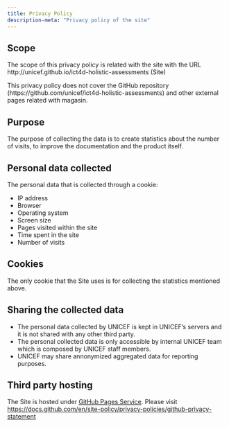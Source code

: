 ```yaml
---
title: Privacy Policy
description-meta: "Privacy policy of the site"
---
```


## Scope
The scope of this privacy policy is related with the site with the URL http://unicef.github.io/ict4d-holistic-assessments (Site)

This privacy policy does not cover the GitHub repository (https://github.com/unicef/ict4d-holistic-assessments) and other external pages related with magasin.

## Purpose
The purpose of collecting the data is to create statistics about the number of visits, to improve the documentation and the product itself.

## Personal data collected
The personal data that is collected through a cookie:

* IP address
* Browser 
* Operating system
* Screen size
* Pages visited within the site
* Time spent in the site
* Number of visits

## Cookies

The only cookie that the Site uses is for collecting the statistics mentioned above.

## Sharing the collected data
* The personal data collected by UNICEF is kept in UNICEF's servers and it is not shared with any other third party.
* The personal collected data is only accessible by internal UNICEF team which is composed by UNICEF staff members.
* UNICEF may share annonymized aggregated data for reporting purposes.

## Third party hosting

The Site is hosted under [GitHub Pages Service](https://docs.github.com/en/pages). 
Please visit [https://docs.github.com/en/site-policy/privacy-policies/github-privacy-statement](https://docs.github.com/en/site-policy/privacy-policies/github-privacy-statement)


